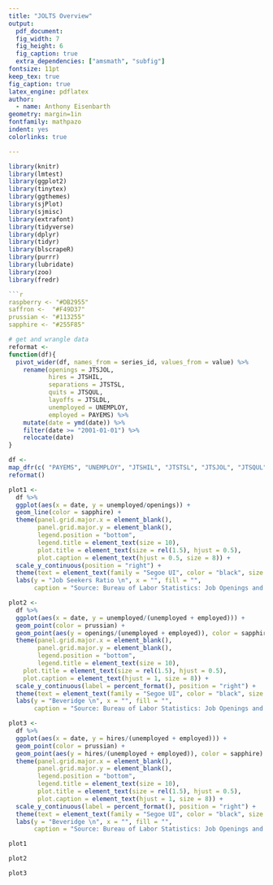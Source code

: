 ```yaml
---
title: "JOLTS Overview"
output: 
  pdf_document:
  fig_width: 7
  fig_height: 6
  fig_caption: true
  extra_dependencies: ["amsmath", "subfig"]
fontsize: 11pt
keep_tex: true
fig_caption: true
latex_engine: pdflatex
author:
  - name: Anthony Eisenbarth
geometry: margin=1in
fontfamily: mathpazo
indent: yes
colorlinks: true

--- 
```

  
  ```r
library(knitr)
library(lmtest)
library(ggplot2)
library(tinytex)
library(ggthemes)
library(sjPlot)
library(sjmisc)
library(extrafont)
library(tidyverse)
library(dplyr)
library(tidyr)
library(blscrapeR)
library(purrr)
library(lubridate)
library(zoo)
library(fredr)

```r
raspberry <- "#DB2955"
saffron <-  "#F49D37"
prussian <- "#113255"
sapphire <- "#255F85"
```


  ```r
# get and wrangle data
reformat <- 
  function(df){
    pivot_wider(df, names_from = series_id, values_from = value) %>%
      rename(openings = JTSJOL, 
             hires = JTSHIL,
             separations = JTSTSL,
             quits = JTSQUL,
             layoffs = JTSLDL,
             unemployed = UNEMPLOY,
             employed = PAYEMS) %>%
      mutate(date = ymd(date)) %>%
      filter(date >= "2001-01-01") %>%
      relocate(date)
  }

df <-
  map_dfr(c( "PAYEMS", "UNEMPLOY", "JTSHIL", "JTSTSL", "JTSJOL", "JTSQUL", "JTSLDL"), fredr) %>%
  reformat()
```

```r
plot1 <-
  df %>%
  ggplot(aes(x = date, y = unemployed/openings)) +
  geom_line(color = sapphire) + 
  theme(panel.grid.major.x = element_blank(),
        panel.grid.major.y = element_blank(),
        legend.position = "bottom",
        legend.title = element_text(size = 10),
        plot.title = element_text(size = rel(1.5), hjust = 0.5),
        plot.caption = element_text(hjust = 0.5, size = 8)) +
  scale_y_continuous(position = "right") +
  theme(text = element_text(family = "Segoe UI", color = "black", size = 10)) + 
  labs(y = "Job Seekers Ratio \n", x = "", fill = "",
       caption = "Source: Bureau of Labor Statistics: Job Openings and Labor Turnover Survey")
```       
       
```r
plot2 <-
  df %>%
  ggplot(aes(x = date, y = unemployed/(unemployed + employed))) +
  geom_point(color = prussian) +
  geom_point(aes(y = openings/(unemployed + employed)), color = sapphire) +
  theme(panel.grid.major.x = element_blank(),
        panel.grid.major.y = element_blank(),
        legend.position = "bottom",
        legend.title = element_text(size = 10),
    plot.title = element_text(size = rel(1.5), hjust = 0.5),
    plot.caption = element_text(hjust = 1, size = 8)) +
  scale_y_continuous(label = percent_format(), position = "right") +
  theme(text = element_text(family = "Segoe UI", color = "black", size = 10)) + 
  labs(y = "Beveridge \n", x = "", fill = "",
       caption = "Source: Bureau of Labor Statistics: Job Openings and Labor Turnover Survey")
```

```r
plot3 <-
  df %>%
  ggplot(aes(x = date, y = hires/(unemployed + employed))) +
  geom_point(color = prussian) +
  geom_point(aes(y = hires/(unemployed + employed)), color = sapphire) +
  theme(panel.grid.major.x = element_blank(),
        panel.grid.major.y = element_blank(),
        legend.position = "bottom",
        legend.title = element_text(size = 10),
        plot.title = element_text(size = rel(1.5), hjust = 0.5),
        plot.caption = element_text(hjust = 1, size = 8)) +
  scale_y_continuous(label = percent_format(), position = "right") +
  theme(text = element_text(family = "Segoe UI", color = "black", size = 10)) + 
  labs(y = "Beveridge \n", x = "", fill = "",
       caption = "Source: Bureau of Labor Statistics: Job Openings and Labor Turnover Survey")
```


```r
plot1
```


```r
plot2
```

```r
plot3
```

